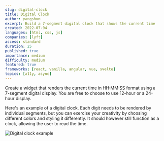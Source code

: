 ```yaml
---
slug: digital-clock
title: Digital Clock
author: yangshun
excerpt: Build a 7-segment digital clock that shows the current time
created: 2022-07-04
languages: [html, css, js]
companies: [lyft]
access: standard
duration: 25
published: true
importance: medium
difficulty: medium
featured: true
frameworks: [react, vanilla, angular, vue, svelte]
topics: [a11y, async]
---
```


Create a widget that renders the current time in HH:MM:SS format using a 7-segment digital display. You are free to choose to use 12-hour or a 24-hour display.

Here's an example of a digital clock. Each digit needs to be rendered by individual segments, but you can exercise your creativity by choosing different colors and styling it differently. It should however still function as a clock, allowing the user to read the time.

![Digital clock example](/img/questions/digital-clock/digital-clock-example.jpg)
